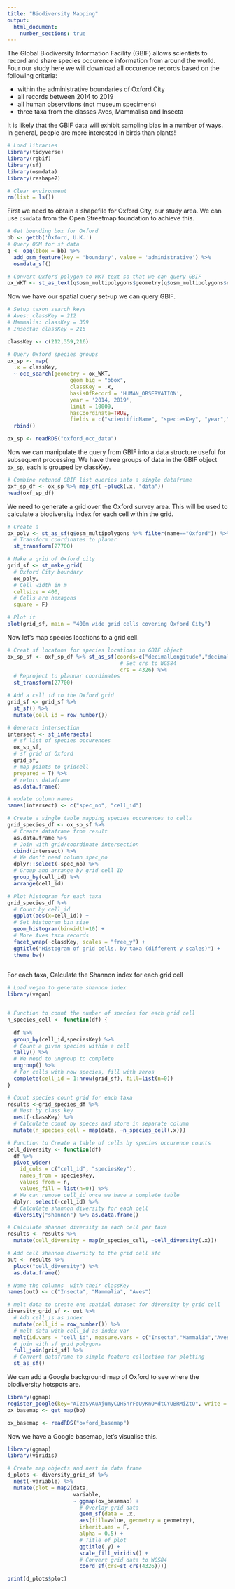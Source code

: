 ```yaml
---
title: "Biodiversity Mapping"
output: 
  html_document:
    number_sections: true
---
```


The Global Biodiversity Information Facility (GBIF) allows scientists to record and share species occurence information from around the world. Four our study here we will download all occurence records based on the following criteria:

* within the administrative boundaries of Oxford City
* all records between 2014 to 2019
* all human observtions (not museum specimens)
* three taxa from the classes Aves, Mammalisa and Insecta

It is likely that the GBIF data will exhibit sampling bias in a number of ways. In general, people are more interested in birds than plants!

```r
# Load libraries
library(tidyverse)
library(rgbif)
library(sf)
library(osmdata)
library(reshape2)

# Clear environment
rm(list = ls())  
```

First we need to obtain a shapefile for Oxford City, our study area. We can use `osmdata` from the Open Streetmap foundation to achieve this.

```r
# Get bounding box for Oxford
bb <- getbb('Oxford, U.K.')
# Query OSM for sf data
q <- opq(bbox = bb) %>%
  add_osm_feature(key = 'boundary', value = 'administrative') %>%
  osmdata_sf()

# Convert Oxford polygon to WKT text so that we can query GBIF
ox_WKT <- st_as_text(q$osm_multipolygons$geometry[q$osm_multipolygons$name=="Oxford"])
```

Now we have our spatial query set-up we can query GBIF.

```r

# Setup taxon search keys
# Aves: classKey = 212
# Mammalia: classKey = 359
# Insecta: classKey = 216

classKey <- c(212,359,216)

# Query Oxford species groups
ox_sp <- map(
  .x = classKey,
  ~ occ_search(geometry = ox_WKT, 
                    geom_big = "bbox",
                    classKey = .x,
                    basisOfRecord = 'HUMAN_OBSERVATION',
                    year = '2014, 2019',
                    limit = 10000,
                    hasCoordinate=TRUE,
                    fields = c("scientificName", "speciesKey", "year","decimalLatitude","decimalLongitude", "classKey" ))) %>%
  rbind()
```

```r
ox_sp <- readRDS("oxford_occ_data")
```


Now we can manipulate the query from GBIF into a data structure useful for subsequent processing. We have three groups of data in the GBIF object `ox_sp`, each is grouped by  classKey.

```r
# Combine retuned GBIF list queries into a single dataframe 
oxf_sp_df <- ox_sp %>% map_df( ~pluck(.x, "data"))
head(oxf_sp_df)
```

We need to generate a grid over the Oxford survey area. This will be used to calculate a biodiversity index for each cell within the grid.

```r
# Create a 
ox_poly <- st_as_sf(q$osm_multipolygons %>% filter(name=="Oxford")) %>%
  # Transform coordinates to planar
  st_transform(27700)

# Make a grid of Oxford city
grid_sf <- st_make_grid(
  # Oxford City boundary
  ox_poly, 
  # Cell width in m
  cellsize = 400, 
  # Cells are hexagons
  square = F)

# Plot it
plot(grid_sf, main = "400m wide grid cells covering Oxford City")

```

Now let's map species locations to a grid cell.

```r
# Creat sf locatons for species locations in GBIF object 
ox_sp_sf <- oxf_sp_df %>% st_as_sf(coords=c("decimalLongitude","decimalLatitude"),
                                    # Set crs to WGS84
                                    crs = 4326) %>%
  # Reproject to plannar coordinates
  st_transform(27700)

# Add a cell id to the Oxford grid
grid_sf <- grid_sf %>%
  st_sf() %>%
  mutate(cell_id = row_number())

# Generate intersection
intersect <- st_intersects(
  # sf list of species occurences
  ox_sp_sf, 
  # sf grid of Oxford
  grid_sf, 
  # map points to gridcell
  prepared = T) %>%
  # return dataframe
  as.data.frame()

# update column names
names(intersect) <- c("spec_no", "cell_id")

# Create a single table mapping species occurences to cells
grid_species_df <- ox_sp_sf %>% 
  # Create dataframe from result
  as.data.frame %>% 
  # Join with grid/coordinate intersection
  cbind(intersect) %>% 
  # We don't need column spec_no
  dplyr::select(-spec_no) %>%
  # Group and arrange by grid cell ID
  group_by(cell_id) %>%
  arrange(cell_id)

# Plot histogram for each taxa
grid_species_df %>% 
  # Count by cell_id
  ggplot(aes(x=cell_id)) + 
  # Set histogram bin size
  geom_histogram(binwidth=10) + 
  # More Aves taxa records
  facet_wrap(~classKey, scales = "free_y") +
  ggtitle("Histogram of grid cells, by taxa (different y scales)") +
  theme_bw() 
  

```

For each taxa, Calculate the Shannon index for each grid cell

```r
# Load vegan to generate shannon index
library(vegan)


# Function to count the number of species for each grid cell
n_species_cell <- function(df) {
  
  df %>% 
  group_by(cell_id,speciesKey) %>% 
  # Count a given species within a cell
  tally() %>%
  # We need to ungroup to complete
  ungroup() %>%
  # For cells with now species, fill with zeros
  complete(cell_id = 1:nrow(grid_sf), fill=list(n=0))
}

# Count species count grid for each taxa
results <-grid_species_df %>% 
  # Nest by class key
  nest(-classKey) %>%
  # Calculate count by speces and store in separate column
  mutate(n_species_cell = map(data, ~n_species_cell(.x)))

# Function to Create a table of cells by species occurence counts
cell_diversity <- function(df) 
  df %>% 
  pivot_wider(
    id_cols = c("cell_id", "speciesKey"),
    names_from = speciesKey, 
    values_from = n, 
    values_fill = list(n=0)) %>%
  # We can remove cell_id once we have a complete table
  dplyr::select(-cell_id) %>%
  # Calculate shannon diversity for each cell
  diversity("shannon") %>% as.data.frame()

# Calculate shannon diversity in each cell per taxa
results <- results %>%
  mutate(cell_diversity = map(n_species_cell, ~cell_diversity(.x)))

# Add cell shannon diversity to the grid cell sfc
out <- results %>% 
  pluck("cell_diversity") %>% 
  as.data.frame()

# Name the columns  with their classKey
names(out) <- c("Insecta", "Mammalia", "Aves")

# melt data to create one spatial dataset for diversity by grid cell
diversity_grid_sf <- out %>% 
  # Add cell_is as index
  mutate(cell_id = row_number()) %>%
  # melt data with cell_id as index var
  melt(id.vars = "cell_id", measure.vars = c("Insecta","Mammalia","Aves")) %>%
  # join with sf grid polygons
  full_join(grid_sf) %>%
  # Convert dataframe to simple feature collection for plotting
  st_as_sf()
```

We can add a Google background map of Oxford to see where the biodiversity hotspots are.

```r
library(ggmap)
register_google(key="AIzaSyAuAjumyCQH5nrFoUyKnOMdtCYUBRMiZtQ", write = T)
ox_basemap <- get_map(bb)
```

```r
ox_basemap <- readRDS("oxford_basemap")
```
Now we have a Google basemap, let's visualise this.

```r
library(ggmap)
library(viridis)

# Create map objects and nest in data frame  
d_plots <- diversity_grid_sf %>% 
  nest(-variable) %>%
  mutate(plot = map2(data, 
                     variable, 
                     ~ ggmap(ox_basemap) +
                       # Overlay grid data
                       geom_sf(data = .x, 
                       aes(fill=value, geometry = geometry), 
                       inherit.aes = F,
                       alpha = 0.5) +
                       # Title of plot
                       ggtitle(.y) +
                       scale_fill_viridis() +
                       # Convert grid data to WGS84
                       coord_sf(crs=st_crs(4326))))

print(d_plots$plot)
```


